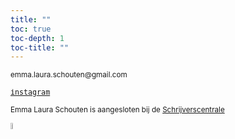 ```yaml
---
title: ""
toc: true
toc-depth: 1
toc-title: ""
---
```


<small>emma.laura<!-- comment -->.schouten@gmai<!-- comment -->l.com</small>

[<kbd><i class="bi bi-instagram"></i> <small>instagram</small></kbd>](https://www.instagram.com/emmalauras/)

<small>Emma Laura Schouten is aangesloten bij de [Schrijverscentrale](https://deschrijverscentrale.nl/auteurs/3912550)<small>

<img src="../img/schrijverscentrale.png" alt="schrijverscentrale" width="5%" />

